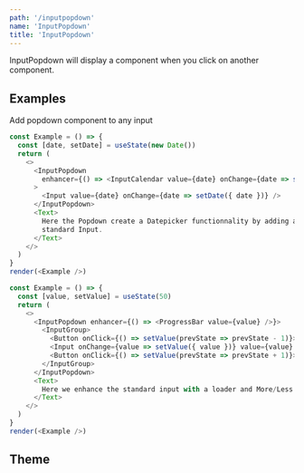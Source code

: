 ```yaml
---
path: '/inputpopdown'
name: 'InputPopdown'
title: 'InputPopdown'
---
```


InputPopdown will display a component when you click on another component.

## Examples

Add popdown component to any input

```js
const Example = () => {
  const [date, setDate] = useState(new Date())
  return (
    <>
      <InputPopdown
        enhancer={() => <InputCalendar value={date} onChange={date => setDate({ date })} />}
      >
        <Input value={date} onChange={date => setDate({ date })} />
      </InputPopdown>
      <Text>
        Here the Popdown create a Datepicker functionnality by adding an InputCalendar on top of a
        standard Input.
      </Text>
    </>
  )
}
render(<Example />)
```

```js
const Example = () => {
  const [value, setValue] = useState(50)
  return (
    <>
      <InputPopdown enhancer={() => <ProgressBar value={value} />}>
        <InputGroup>
          <Button onClick={() => setValue(prevState => prevState - 1)}>Less</Button>
          <Input onChange={value => setValue({ value })} value={value} />
          <Button onClick={() => setValue(prevState => prevState + 1)}>More</Button>
        </InputGroup>
      </InputPopdown>
      <Text>
        Here we enhance the standard input with a loader and More/Less buttons for more sexyness !
      </Text>
    </>
  )
}
render(<Example />)
```

## Theme

<Theme name="components.inputPopdown" />
